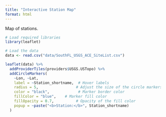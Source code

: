 ```yaml
---
title: "Interactive Station Map"
format: html
---
```


Map of stations.

```R
# Load required libraries
library(leaflet)

# Load the data
data <- read.csv("data/SouthFL_USGS_ACE_SiteList.csv")

leaflet(data) %>%
  addProviderTiles(providers$USGS.USTopo) %>%
  addCircleMarkers(
    ~Lon, ~Lat,
    label = ~Station_shortname,  # Hover labels
    radius = 5,                 # Adjust the size of the circle markers
    color = "black",             # Marker border color
    fillColor = "blue",    # Marker fill color
    fillOpacity = 0.7,          # Opacity of the fill color
    popup = ~paste("<b>Station:</b>", Station_shortname)
  )
```